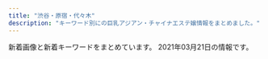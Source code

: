 ```yaml
---
title: "渋谷・原宿・代々木"
description: "キーワード別にの巨乳アジアン・チャイナエステ嬢情報をまとめました。"
---
```


新着画像と新着キーワードをまとめています。
2021年03月21日の情報です。

<DmmAffiliateIns />
<KeywordTable
  shops={
    [
    {
        "img_links": [
            "http://www.aixin.co.jp/images/staff/miki/miki.jpg",
            "http://www.aixin.co.jp/images/staff/haruka2/haruka2.png",
            "http://www.aixin.co.jp/images/costume/3.png",
            "http://www.aixin.co.jp/images/staff/miya/miya.jpg",
            "http://www.aixin.co.jp/images/staff/chiemi/1.jpg",
            "http://www.aixin.co.jp/images/staff/ayaka/ayaka.jpg",
            "http://www.aixin.co.jp/images/staff/yuzu/yuzu.jpg",
            "http://www.aixin.co.jp/images/costume/7.png",
            "http://www.aixin.co.jp/images/map/google.png",
            "http://www.aixin.co.jp/images/price/tokusen.jpg",
            "http://www.aixin.co.jp/images/costume/1.png",
            "http://www.aixin.co.jp/images/staff/chiemi/chiemi.jpg",
            "http://www.aixin.co.jp/images/staff/miharu/miharu.png",
            "http://www.aixin.co.jp/images/staff/mika2/mika2.png",
            "http://www.aixin.co.jp/images/staff/koko/koko.png",
            "http://www.aixin.co.jp/images/costume/2.png",
            "http://www.aixin.co.jp/images/staff/miya/1.jpg",
            "http://www.aixin.co.jp/images/price/long.jpg",
            "http://www.aixin.co.jp/images/wanted/wanted.png",
            "http://www.aixin.co.jp/images/costume/4.png",
            "http://www.aixin.co.jp/images/top_pic/top2.jpg",
            "http://www.aixin.co.jp/images/staff/aki/aki.png",
            "http://www.aixin.co.jp/images/top/top.jpg",
            "http://www.aixin.co.jp/images/price/aroma.jpg",
            "http://www.aixin.co.jp/images/staff/mimi2/mimi2.png",
            "http://www.aixin.co.jp/images/staff/yuzu/2.jpg",
            "http://www.aixin.co.jp/images/price/hirou.jpg",
            "http://www.aixin.co.jp/images/staff/mika2/2.png",
            "http://www.aixin.co.jp/images/staff/ruri2/ruri2.png",
            "http://www.aixin.co.jp/images/staff/eri/eri.png",
            "http://www.aixin.co.jp/images/staff/ruru2/ruru2.jpg",
            "http://www.aixin.co.jp/images/staff/miki/2.jpg",
            "http://www.aixin.co.jp/images/staff/ran/ran.png",
            "http://www.aixin.co.jp/images/staff/yui2/yui2.png",
            "http://www.aixin.co.jp/images/staff/akane/akane.png",
            "http://www.aixin.co.jp/images/staff/mika2/1.png",
            "http://www.aixin.co.jp/images/staff/mirai/mirai.png",
            "http://www.aixin.co.jp/images/costume/6.png",
            "http://www.aixin.co.jp/images/staff/rara/rara.png"
        ],
        "name": "\u30a2\u30a4\u30b7\u30f3",
        "station": "JR\u6e0b\u8c37\u99c5",
        "keywords": {},
        "url": "http://www.aixin.co.jp/"
    },
    {
        "station": "JR\u4ee3\u3005\u6728\u99c5",
        "keywords": {},
        "url": "http://www.kaede-es.club/",
        "img_links": [
            "http://www.kaede-es.club/images/20200928173241.png",
            "http://www.kaede-es.club/images/index-tiba_02.jpg",
            "http://www.kaede-es.club/images/nav/nav-sys.jpg",
            "http://www.kaede-es.club/psd/off32.jpg",
            "http://www.kaede-es.club/images/index-tiba_09.jpg",
            "http://www.kaede-es.club/images/staff/4/yuyu2.jpg",
            "http://www.kaede-es.club/images/shop/DSC_0998-199x300.jpg",
            "http://www.kaede-es.club/images/staff/2/7.jpg",
            "http://www.kaede-es.club/images/index-tiba_10.jpg",
            "http://www.kaede-es.club/images/staff/neinei2.jpg",
            "http://www.kaede-es.club/psd/off2-1.jpg",
            "http://www.kaede-es.club/images/nav/nav-staff.jpg",
            "http://www.kaede-es.club/images/staff/2/momo.jpg",
            "http://www.kaede-es.club/css/2.jpeg",
            "http://www.kaede-es.club/images/shop/DSC_0086-300x199.jpg",
            "http://www.kaede-es.club/images/nav/nav-job.jpg",
            "http://www.kaede-es.club/images/staff/2/nana.jpg",
            "http://www.kaede-es.club/images/index-tiba_04.jpg",
            "http://www.kaede-es.club/images/staff/miki.jpg",
            "http://www.kaede-es.club/images/t-off-ico.jpg",
            "http://www.kaede-es.club/images/index-tiba_13.jpg",
            "http://www.kaede-es.club/images/shop/DSC_0087-221x300.jpg",
            "http://www.kaede-es.club/images/staff/6.jpg",
            "http://www.kaede-es.club/images/staff/2/miki.jpg",
            "http://www.kaede-es.club/images/staff/4/sati.jpg"
        ],
        "name": "\u6953"
    },
    {
        "station": "JR\u6e0b\u8c37\u99c5\u897f\u53e3",
        "name": "\u6ce1\u6ce1\u30d5\u30a7\u30a2\u30ea\u30fc",
        "img_links": [
            "http://awaawa-fairy.work/sp/img/sta15.png",
            "http://awaawa-fairy.work/img/mo.png",
            "http://awaawa-fairy.work/sp/img/t-o.jpg",
            "http://awaawa-fairy.work/img/st28.png",
            "http://awaawa-fairy.work/sp/img/sta22.png",
            "http://awaawa-fairy.work/sp/img/tel.jpg",
            "http://awaawa-fairy.work/sp/img/time.jpg",
            "http://awaawa-fairy.work/img/st017.png",
            "http://awaawa-fairy.work/sp/img/mv.jpg",
            "http://awaawa-fairy.work/img/sta17.png",
            "http://awaawa-fairy.work/sp/img/t-t.jpg",
            "http://awaawa-fairy.work/img/st22.png",
            "http://awaawa-fairy.work/sp/img/p-26.png",
            "http://awaawa-fairy.work/img/sta28.png",
            "http://awaawa-fairy.work/sp/img/line.jpg",
            "http://awaawa-fairy.work/img/st15.png",
            "http://awaawa-fairy.work/sp/img/p-15.png",
            "http://awaawa-fairy.work/img/nos.png",
            "http://awaawa-fairy.work/sp/img/info.jpg",
            "http://awaawa-fairy.work/sp/img/add.jpg",
            "http://awaawa-fairy.work/sp/img/sta17.png",
            "http://awaawa-fairy.work/sp/img/sys.jpg",
            "http://awaawa-fairy.work/sp/img/botton.jpg",
            "http://awaawa-fairy.work/img/st29.png",
            "http://awaawa-fairy.work/img/head.png",
            "http://awaawa-fairy.work/sp/img/t-s.jpg",
            "http://awaawa-fairy.work/img/sta22.png",
            "http://awaawa-fairy.work/img/bottom.png",
            "http://awaawa-fairy.work/img/st17.png",
            "http://awaawa-fairy.work/sp/img/sta29.png",
            "http://awaawa-fairy.work/sp/img/sta18.png",
            "http://awaawa-fairy.work/img/sta15.png",
            "http://awaawa-fairy.work/sp/img/sta28.png",
            "http://awaawa-fairy.work/img/sta29.png",
            "http://awaawa-fairy.work/sp/img/pc.jpg",
            "http://awaawa-fairy.work/img/sta18.png",
            "http://awaawa-fairy.work/img/st27.png",
            "http://awaawa-fairy.work/sp/img/tit.jpg",
            "http://awaawa-fairy.work/sp/img/sta27.png",
            "http://awaawa-fairy.work/sp/img/t-r.jpg",
            "http://awaawa-fairy.work/sp/img/pic.jpg",
            "http://awaawa-fairy.work/img/st4.png",
            "http://awaawa-fairy.work/img/sta27.png",
            "http://awaawa-fairy.work/img/sta26.png",
            "http://awaawa-fairy.work/sp/img/p-29.png",
            "http://awaawa-fairy.work/img/st18.png",
            "http://awaawa-fairy.work/img/st26.png",
            "http://awaawa-fairy.work/sp/img/p-27.png",
            "http://awaawa-fairy.work/img/st018.png",
            "http://awaawa-fairy.work/sp/img/sta26.png",
            "http://awaawa-fairy.work/sp/img/t-a.jpg"
        ],
        "url": "http://awaawa-fairy.work/",
        "keywords": {
            "86": 3,
            "F": 1,
            "E": 2,
            "C": 17,
            "87": 5,
            "85": 4,
            "D": 4,
            "88": 5
        }
    },
    {
        "name": "\u9ec4\u91d1\u6d77\u5cb8",
        "url": "http://www.ogon.work/",
        "img_links": [
            "http://www.ogon.work/img/icon/new.jpg",
            "http://www.ogon.work/staff/tina1.jpg",
            "http://www.ogon.work/staff/momo1.jpg",
            "http://www.ogon.work/staff/yuki1.jpg",
            "http://www.ogon.work/img/contentsbottom.png",
            "http://www.ogon.work/staff/yuki2.jpg",
            "http://www.ogon.work/staff/sara1.jpg",
            "http://www.ogon.work/staff/ayumi2.jpg",
            "http://www.ogon.work/img/interior.jpg",
            "http://www.ogon.work/staff/ayumi1.jpg",
            "http://www.ogon.work/img/s/s_qa.png",
            "http://www.ogon.work/staff/hana1.jpg",
            "http://www.ogon.work/img/bana03.jpg",
            "http://www.ogon.work/staff/ayumi3.jpg",
            "http://www.ogon.work/img/bana02.jpg"
        ],
        "station": "JR\u6e0b\u8c37\u99c5\u30cf\u30c1\u516c\u53e3",
        "keywords": {
            "85": 12,
            "D": 18,
            "C": 53,
            "87": 13,
            "83": 13,
            "84": 29,
            "86": 13,
            "E": 6
        }
    },
    {
        "url": "http://www.sarara-es.xyz",
        "station": "JR\u6e0b\u8c37\u99c5\u30cf\u30c1\u516c\u53e3",
        "img_links": [
            "http://www.sarara-es.xyz/images/s_link.png",
            "http://www.sarara-es.xyz/images/pick.png",
            "http://www.sarara-es.xyz/images/shop/shop03.jpg",
            "http://www.sarara-es.xyz/images/shop/shop04.jpg",
            "http://www.sarara-es.xyz/images/r1.jpg",
            "http://www.sarara-es.xyz/images/shop/shop02.jpg",
            "http://www.sarara-es.xyz/files/001.jpg",
            "http://www.sarara-es.xyz/images/s_staff.png",
            "http://www.sarara-es.xyz/images/r5.jpg",
            "http://www.sarara-es.xyz/files/002.jpg",
            "http://www.sarara-es.xyz/images/face.png",
            "http://www.sarara-es.xyz/files/006.jpg",
            "http://www.sarara-es.xyz/images/r2.jpg",
            "http://www.sarara-es.xyz/images/news.png",
            "http://www.sarara-es.xyz/files/005.jpg",
            "http://www.sarara-es.xyz/files/004.jpg",
            "http://www.sarara-es.xyz/images/r4.jpg",
            "http://www.sarara-es.xyz/images/bj2.jpg",
            "http://www.sarara-es.xyz/images/top.png",
            "http://www.sarara-es.xyz/images/end.png",
            "http://www.sarara-es.xyz/files/003.jpg",
            "http://www.sarara-es.xyz/images/shop/shop01.jpg"
        ],
        "keywords": {
            "D": 3,
            "85": 3,
            "87": 1,
            "C": 3,
            "86": 2
        },
        "name": "Honey"
    },
    {
        "img_links": [
            "http://angel.est.cm/img/r2.jpg",
            "http://angel.est.cm/img/r4.jpg",
            "http://angel.est.cm/img/r3.jpg",
            "http://angel.est.cm/photos/sites/23/2019/05/2019051010094757.jpg",
            "http://angel.est.cm/img/r1.jpg",
            "http://angel.est.cm/photos/sites/23/2019/05/2019051010094759.jpg",
            "http://angel.est.cm/photos/sites/23/2019/05/2019051010094797.jpg",
            "http://angel.est.cm/photos/sites/23/2018/10/2018100318475591.jpg",
            "http://angel.est.cm/photos/sites/23/2019/11/2019110102361631.jpg",
            "http://angel.est.cm/photos/sites/23/2019/05/2019051010094748.jpg",
            "http://angel.est.cm/img/footer.png",
            "http://angel.est.cm/img/top.png",
            "http://angel.est.cm/photos/sites/23/2016/08/staff2.jpg"
        ],
        "name": "Angel",
        "url": "http://angel.est.cm/",
        "station": "JR\u6e0b\u8c37\u99c5\u5bae\u76ca\u5742\u53e3",
        "keywords": {
            "87": 5,
            "D": 7,
            "88": 2,
            "E": 4,
            "86": 6,
            "C": 2
        }
    },
    {
        "station": "JR\u6e0b\u8c37\u99c5\u6771\u53e3",
        "img_links": [
            "http://kokoronosato.tyo.cm/photos/sites/15/2020/08/2020082205443766.jpg",
            "http://kokoronosato.tyo.cm/photos/sites/15/2019/07/2019072809465934.jpg",
            "http://kokoronosato.tyo.cm/photos/sites/15/2020/08/2020082203135850.jpg",
            "http://kokoronosato.tyo.cm/images/themes/pink/line.png",
            "http://kokoronosato.tyo.cm/link/8831.jpg",
            "http://kokoronosato.tyo.cm/link/88x31b.jpg",
            "http://kokoronosato.tyo.cm/images/themes/pink/no1.png",
            "http://kokoronosato.tyo.cm/images/themes/pink/s_staff.png",
            "http://kokoronosato.tyo.cm/photos/sites/15/2020/08/2020082205444313.jpg",
            "http://kokoronosato.tyo.cm/images/themes/pink/s_newface.png",
            "http://kokoronosato.tyo.cm/images/themes/pink/s_link.png",
            "http://kokoronosato.tyo.cm/photos/sites/15/2019/07/2019072809445954.jpg",
            "http://kokoronosato.tyo.cm/link/massage-de_88_31.jpg",
            "http://kokoronosato.tyo.cm/images/themes/pink/r3.jpg",
            "http://kokoronosato.tyo.cm/link/walker88.jpg",
            "http://kokoronosato.tyo.cm/images/themes/pink/no2.png",
            "http://kokoronosato.tyo.cm/images/themes/pink/s_pickup.png",
            "http://kokoronosato.tyo.cm/link/esthelove88-31.jpg",
            "http://kokoronosato.tyo.cm/link/e0016.jpg",
            "http://kokoronosato.tyo.cm/images/themes/pink/s_news.png",
            "http://kokoronosato.tyo.cm/photos/sites/15/2019/07/2019072809450776.jpg",
            "http://kokoronosato.tyo.cm/photos/sites/15/2020/08/2020082203150030.jpg",
            "http://kokoronosato.tyo.cm/images/themes/pink/s_ranking.png",
            "http://menlog.net/link/menlog8831.jpg",
            "http://kokoronosato.tyo.cm/photos/sites/15/2019/07/2019072809470568.jpg",
            "http://kokoronosato.tyo.cm/photos/sites/15/2020/08/2020082205444661.jpg",
            "http://kokoronosato.tyo.cm/images/themes/pink/mobile.jpg"
        ],
        "keywords": {
            "86": 12,
            "83": 4,
            "85": 4,
            "C": 16,
            "87": 6,
            "D": 22
        },
        "name": "\u68ee\u306e\u9999",
        "url": "http://kokoronosato.tyo.cm/"
    },
    {
        "keywords": {},
        "img_links": [
            "http://www.e-god.work/images/1.jpg",
            "http://www.e-god.work/img/eri1.jpg",
            "http://www.e-god.work/images/sys1.jpg",
            "http://www.e-god.work/images/info.jpg",
            "http://www.e-god.work/images/line.png",
            "http://www.e-god.work/img/zb.jpg",
            "http://www.e-god.work/images/staff_t.jpg",
            "http://www.e-god.work/images/news.jpg",
            "http://www.e-god.work/img/koko2.jpg",
            "http://www.e-god.work/images/interior_t.jpg",
            "http://www.e-god.work/images/2.jpg",
            "http://www.e-god.work/images/4.jpg",
            "http://www.e-god.work/img/yuki1.jpg",
            "http://www.e-god.work/images/tel.jpg",
            "http://www.e-god.work/images/ais.jpg",
            "http://www.e-god.work/img/koko1.jpg",
            "http://www.e-god.work/images/sys2.jpg",
            "http://www.e-god.work/images/mobile.jpg",
            "http://www.e-god.work/images/int2.jpg",
            "http://www.e-god.work/images/head.jpg",
            "http://www.e-god.work/images/int1.jpg"
        ],
        "url": "http://www.e-god.work/",
        "name": "\u30b9\u30ef\u30f3",
        "station": "JR\u6e0b\u8c37\u99c5\u30cf\u30c1\u516c\u53e3"
    }
]
}
/>
<DmmAffiliateScript />
